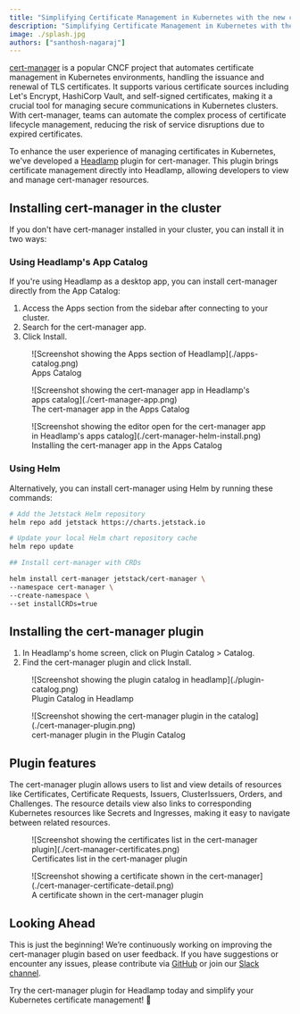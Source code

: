 ```yaml
---
title: "Simplifying Certificate Management in Kubernetes with the new cert-manager plugin for Headlamp"
description: "Simplifying Certificate Management in Kubernetes with the new cert-manager plugin for Headlamp"
image: ./splash.jpg
authors: ["santhosh-nagaraj"]
---
```


[cert-manager](https://cert-manager.io/) is a popular CNCF project that automates certificate management in Kubernetes environments, handling the issuance and renewal of TLS certificates. It supports various certificate sources including Let's Encrypt, HashiCorp Vault, and self-signed certificates, making it a crucial tool for managing secure communications in Kubernetes clusters. With cert-manager, teams can automate the complex process of certificate lifecycle management, reducing the risk of service disruptions due to expired certificates.

<!--truncate-->

To enhance the user experience of managing certificates in Kubernetes, we've developed a [Headlamp](https://headlamp.dev/) plugin for cert-manager. This plugin brings certificate management directly into Headlamp, allowing developers to view and manage cert-manager resources.

## Installing cert-manager in the cluster

If you don't have cert-manager installed in your cluster, you can install it in two ways:

### Using Headlamp's App Catalog

If you're using Headlamp as a desktop app, you can install cert-manager directly from the App Catalog:

1. Access the Apps section from the sidebar after connecting to your cluster.
2. Search for the cert-manager app.
3. Click Install.

<figure style={{ margin:"0 0 2rem 0" }}>
![Screenshot showing the Apps section of Headlamp](./apps-catalog.png)
<figcaption>Apps Catalog</figcaption>
</figure>

<figure style={{ margin:"0 0 2rem 0" }}>
![Screenshot showing the cert-manager app in Headlamp's apps catalog](./cert-manager-app.png)
<figcaption>The cert-manager app in the Apps Catalog</figcaption>
</figure>

<figure style={{ margin:"0 0 2rem 0" }}>
![Screenshot showing the editor open for the cert-manager app in Headlamp's apps catalog](./cert-manager-helm-install.png)
<figcaption>Installing the cert-manager app in the Apps Catalog</figcaption>
</figure>


### Using Helm

Alternatively, you can install cert-manager using Helm by running these commands:

```bash
# Add the Jetstack Helm repository
helm repo add jetstack https://charts.jetstack.io

# Update your local Helm chart repository cache
helm repo update

## Install cert-manager with CRDs

helm install cert-manager jetstack/cert-manager \
--namespace cert-manager \
--create-namespace \
--set installCRDs=true
```

## Installing the cert-manager plugin

1. In Headlamp's home screen, click on Plugin Catalog > Catalog.
2. Find the cert-manager plugin and click Install.

<figure style={{ margin:"0 0 2rem 0" }}>
![Screenshot showing the plugin catalog in headlamp](./plugin-catalog.png)
<figcaption>Plugin Catalog in Headlamp</figcaption>
</figure>

<figure style={{ margin:"0 0 2rem 0" }}>
![Screenshot showing the cert-manager plugin in the catalog](./cert-manager-plugin.png)
<figcaption>cert-manager plugin in the Plugin Catalog</figcaption>
</figure>

## Plugin features

The cert-manager plugin allows users to list and view details of resources like Certificates, Certificate Requests, Issuers, ClusterIssuers, Orders, and Challenges. The resource details view also links to corresponding Kubernetes resources like Secrets and Ingresses, making it easy to navigate between related resources.

<figure style={{ margin:"0 0 2rem 0" }}>
![Screenshot showing the certificates list in the cert-manager plugin](./cert-manager-certificates.png)
<figcaption>Certificates list in the cert-manager plugin</figcaption>
</figure>

<figure style={{ margin:"0 0 2rem 0" }}>
![Screenshot showing a certificate shown in the cert-manager](./cert-manager-certificate-detail.png)
<figcaption>A certificate shown in the cert-manager plugin</figcaption>
</figure>

## Looking Ahead

This is just the beginning! We’re continuously working on improving the cert-manager plugin based on user feedback. If you have suggestions or encounter any issues, please contribute via [GitHub](https://github.com/kubernetes-sigs/headlamp) or join our [Slack channel](https://slack.k8s.io/).

Try the cert-manager plugin for Headlamp today and simplify your Kubernetes certificate management! 🚀

